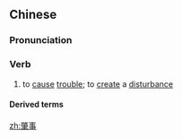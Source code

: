 ==Chinese==
{{zh-forms}}

===Pronunciation===
{{zh-pron
|m=zhàoshì,er=y
|c=siu6 si6
|mn=qz:tiǎu-sīr/xm,zz:tiāu-sū
|cat=v
}}

===Verb===
{{zh-verb}}

# to [[cause]] [[trouble]]; to [[create]] a [[disturbance]]

====Derived terms====
{{zh-der|肇事逃逸}}

[[zh:肇事]]